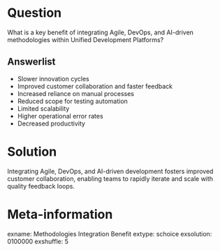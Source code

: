 Question
========
What is a key benefit of integrating Agile, DevOps, and AI-driven methodologies within Unified Development Platforms?

Answerlist
----------
* Slower innovation cycles
* Improved customer collaboration and faster feedback
* Increased reliance on manual processes
* Reduced scope for testing automation
* Limited scalability
* Higher operational error rates
* Decreased productivity

Solution
========
Integrating Agile, DevOps, and AI-driven development fosters improved customer collaboration, enabling teams to rapidly iterate and scale with quality feedback loops.

Meta-information
================
exname: Methodologies Integration Benefit
extype: schoice
exsolution: 0100000
exshuffle: 5
